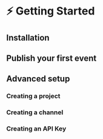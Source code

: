 # ⚡️ Getting Started

## Installation

## Publish your first event

## Advanced setup

### Creating a project

### Creating a channel

### Creating an API Key

